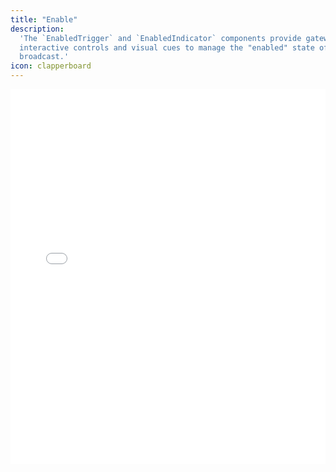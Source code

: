 ```yaml
---
title: "Enable"
description:
  'The `EnabledTrigger` and `EnabledIndicator` components provide gateways with
  interactive controls and visual cues to manage the "enabled" state of the
  broadcast.'
icon: clapperboard
---
```


<iframe
  src={`https://ui-kit-docs-embed.vercel.app/broadcast/enabled`}
  height="600px"
  width="100%"
  frameBorder="0"
  allowFullScreen
  allow="autoplay; encrypted-media; fullscreen; picture-in-picture; display-capture; camera; microphone"
  style={{
    borderRadius: 10,
    backgroundColor: "black",
  }}
/>

<Info>
  The `Enabled` components are used to generally start and stop the broadcast.
  The broadcast, by default, starts disabled so the user can preview their video
  before going live.
</Info>

## Features

- Conditional rendering based on the enabled state, customizable with the
  `matcher` pattern
- Dynamic data attributes for custom styling based on the current enabled state

<Info>
  Toggling "enabled" turns WHIP WebRTC ingest on or off, which when "on" the
  Broadcast component will make a POST request with an SDP payload to the WHIP
  endpoint. When "off", it will stop sending data to the WebRTC ingest.
</Info>

## Anatomy

Import the components and piece the parts together.

```tsx
import * as Broadcast from "@livepeer/react/broadcast";

export default () => (
  <Broadcast.Root>
    <Broadcast.EnabledTrigger />
    <Broadcast.EnabledIndicator />
  </Broadcast.Root>
);
```

## Props

### `EnabledTrigger`

The component accepts all props suitable for a button element.

### `EnabledIndicator`

The component accepts all props for a span element.

##### `forceMount`

A boolean that, when true, ensures the component is always mounted. This is
particularly useful for managing animations with external animation libraries
and ensuring visibility during dynamic broadcast scenarios.

##### `matcher`

A prop intended to define the circumstances under which the `EnabledIndicator`
should be visible. It can be a boolean that directly corresponds to the enabled
state or a function providing custom logic for visibility determination based on
the enabled state.

## Data Attributes

### `EnabledTrigger`

#### `data-livepeer-controls-enabled-trigger`

Serves to identify the component's role within the broadcast interface.

#### `data-enabled`

Indicates the current broadcast state, `"true"` when broadcasting is enabled and
`"false"` when it is disabled.

### `EnabledIndicator`

#### `data-livepeer-controls-enabled-indicator`

Identifies the component's role as a visual indicator of the broadcast state
within the broadcast interface.

#### `data-enabled`

Shows the current broadcast state, `"true"` when broadcasting is enabled and
`"false"` when it is disabled.

#### `data-visible`

Reflects the visibility status of the indicator, with `"true"` meaning it's
currently visible based on the `matcher` or broadcast state and `"false"`
denoting it's not visible.

This is often used for dynamically applying enter/exit CSS animations.
